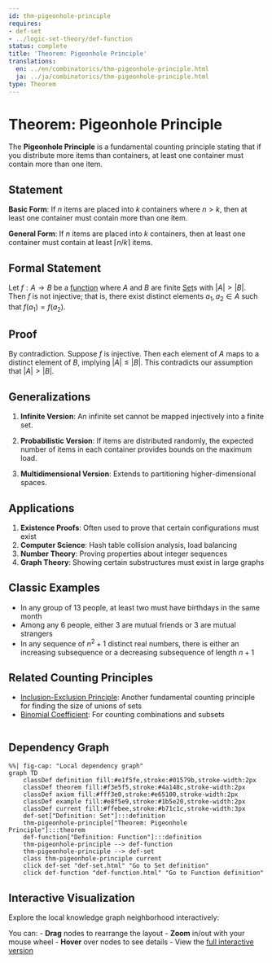 ```yaml
---
id: thm-pigeonhole-principle
requires:
- def-set
- ../logic-set-theory/def-function
status: complete
title: 'Theorem: Pigeonhole Principle'
translations:
  en: ../en/combinatorics/thm-pigeonhole-principle.html
  ja: ../ja/combinatorics/thm-pigeonhole-principle.html
type: Theorem
---
```


# Theorem: Pigeonhole Principle

The **Pigeonhole Principle** is a fundamental counting principle stating that if you distribute more items than containers, at least one container must contain more than one item.

## Statement

**Basic Form**: If $n$ items are placed into $k$ containers where $n > k$, then at least one container must contain more than one item.

**General Form**: If $n$ items are placed into $k$ containers, then at least one container must contain at least $\lceil n/k \rceil$ items.

## Formal Statement

Let $f: A \to B$ be a [function](../logic-set-theory/def-function.qmd) where $A$ and $B$ are finite [Set](../logic-set-theory/def-set.qmd)s with $|A| > |B|$. Then $f$ is not injective; that is, there exist distinct elements $a_1, a_2 \in A$ such that $f(a_1) = f(a_2)$.

## Proof

By contradiction. Suppose $f$ is injective. Then each element of $A$ maps to a distinct element of $B$, implying $|A| \leq |B|$. This contradicts our assumption that $|A| > |B|$.

## Generalizations

1. **Infinite Version**: An infinite set cannot be mapped injectively into a finite set.

2. **Probabilistic Version**: If items are distributed randomly, the expected number of items in each container provides bounds on the maximum load.

3. **Multidimensional Version**: Extends to partitioning higher-dimensional spaces.

## Applications

1. **Existence Proofs**: Often used to prove that certain configurations must exist
2. **Computer Science**: Hash table collision analysis, load balancing
3. **Number Theory**: Proving properties about integer sequences
4. **Graph Theory**: Showing certain substructures must exist in large graphs

## Classic Examples

- In any group of 13 people, at least two must have birthdays in the same month
- Among any 6 people, either 3 are mutual friends or 3 are mutual strangers
- In any sequence of $n^2 + 1$ distinct real numbers, there is either an increasing subsequence or a decreasing subsequence of length $n + 1$

## Related Counting Principles

- [Inclusion-Exclusion Principle](thm-inclusion-exclusion.qmd): Another fundamental counting principle for finding the size of unions of sets
- [Binomial Coefficient](def-binomial-coefficient.qmd): For counting combinations and subsets

```mermaid
```

## Dependency Graph

```mermaid
%%| fig-cap: "Local dependency graph"
graph TD
    classDef definition fill:#e1f5fe,stroke:#01579b,stroke-width:2px
    classDef theorem fill:#f3e5f5,stroke:#4a148c,stroke-width:2px
    classDef axiom fill:#fff3e0,stroke:#e65100,stroke-width:2px
    classDef example fill:#e8f5e9,stroke:#1b5e20,stroke-width:2px
    classDef current fill:#ffebee,stroke:#b71c1c,stroke-width:3px
    def-set["Definition: Set"]:::definition
    thm-pigeonhole-principle["Theorem: Pigeonhole Principle"]:::theorem
    def-function["Definition: Function"]:::definition
    thm-pigeonhole-principle --> def-function
    thm-pigeonhole-principle --> def-set
    class thm-pigeonhole-principle current
    click def-set "def-set.html" "Go to Set definition"
    click def-function "def-function.html" "Go to Function definition"
```

## Interactive Visualization

Explore the local knowledge graph neighborhood interactively:

::: {.graph-viz data-id="thm-pigeonhole-principle" data-width="700" data-height="500"}
:::

You can:
- **Drag** nodes to rearrange the layout
- **Zoom** in/out with your mouse wheel
- **Hover** over nodes to see details
- View the [full interactive version](../../output/interactive/thm-pigeonhole-principle.html){target="_blank"}
